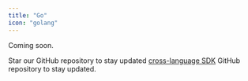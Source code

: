 ```yaml
---
title: "Go"
icon: "golang"
---
```


Coming soon.

Star our GitHub repository to stay updated [cross-language SDK](https://github.com/Infisical/sdk) GitHub repository to stay updated.
